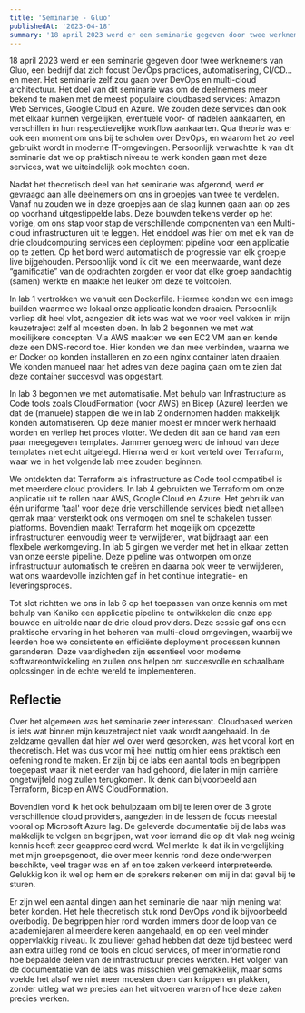 ```yaml
---
title: 'Seminarie - Gluo'
publishedAt: '2023-04-18'
summary: '18 april 2023 werd er een seminarie gegeven door twee werknemers van Gluo, een bedrijf dat zich focust DevOps practices, automatisering, CI/CD… en meer. Het seminarie zelf zou gaan over DevOps en multi-cloud architectuur. Het doel van dit seminarie was om de deelnemers meer bekend te maken met de meest populaire cloudbased services: Amazon Web Services, Google Cloud en Azure. We zouden deze services dan ook met elkaar kunnen vergelijken...'
---
```


18 april 2023 werd er een seminarie gegeven door twee werknemers van Gluo, een bedrijf dat zich focust DevOps practices, automatisering, CI/CD… en meer. Het seminarie zelf zou gaan over DevOps en multi-cloud architectuur. Het doel van dit seminarie was om de deelnemers meer bekend te maken met de meest populaire cloudbased services: Amazon Web Services, Google Cloud en Azure. We zouden deze services dan ook met elkaar kunnen vergelijken, eventuele voor- of nadelen aankaarten, en verschillen in hun respectievelijke workflow aankaarten. Qua theorie was er ook een moment om ons bij te scholen over DevOps, en waarom het zo veel gebruikt wordt in moderne IT-omgevingen. Persoonlijk verwachtte ik van dit seminarie dat we op praktisch niveau te werk konden gaan met deze services, wat we uiteindelijk ook mochten doen.

Nadat het theoretisch deel van het seminarie was afgerond, werd er gevraagd aan alle deelnemers om ons in groepjes van twee te verdelen. Vanaf nu zouden we in deze groepjes aan de slag kunnen gaan aan op zes op voorhand uitgestippelde labs. Deze bouwden telkens verder op het vorige, om ons stap voor stap de verschillende componenten van een Multi-cloud infrastructuren uit te leggen. Het einddoel was hier om met elk van de drie cloudcomputing services een deployment pipeline voor een applicatie op te zetten. Op het bord werd automatisch de progressie van elk groepje live bijgehouden. Persoonlijk vond ik dit wel een meerwaarde, want deze “gamificatie” van de opdrachten zorgden er voor dat elke groep aandachtig (samen) werkte en maakte het leuker om deze te voltooien. 

In lab 1 vertrokken we vanuit een Dockerfile. Hiermee konden we een image builden waarmee we lokaal onze applicatie konden draaien. Persoonlijk verliep dit heel vlot, aangezien dit iets was wat we voor veel vakken in mijn keuzetraject zelf al moesten doen. In lab 2 begonnen we met wat moeilijkere concepten: Via AWS maakten we een EC2 VM aan en kende deze een DNS-record toe. Hier konden we dan mee verbinden, waarna we er Docker op konden installeren en zo een nginx container laten draaien. We konden manueel naar het adres van deze pagina gaan om te zien dat deze container succesvol was opgestart. 

In lab 3 begonnen we met automatisatie. Met behulp van Infrastructure as Code tools zoals CloudFormation (voor AWS) en Bicep (Azure) leerden we dat de (manuele) stappen die we in lab 2 ondernomen hadden makkelijk konden automatiseren. Op deze manier moest er minder werk herhaald worden en verliep het proces vlotter. We deden dit aan de hand van een paar meegegeven templates. Jammer genoeg werd de inhoud van deze templates niet echt uitgelegd. Hierna werd er kort verteld over Terraform, waar we in het volgende lab mee zouden beginnen.

We ontdekten dat Terraform als infrastructure as Code tool compatibel is met meerdere cloud providers. In lab 4 gebruikten we Terraform om onze applicatie uit te rollen naar AWS, Google Cloud en Azure. Het gebruik van één uniforme 'taal' voor deze drie verschillende services biedt niet alleen gemak maar versterkt ook ons vermogen om snel te schakelen tussen platforms. Bovendien maakt Terraform het mogelijk om opgezette infrastructuren eenvoudig weer te verwijderen, wat bijdraagt aan een flexibele werkomgeving. In lab 5 gingen we verder met het in elkaar zetten van onze eerste pipeline. Deze pipeline was ontworpen om onze infrastructuur automatisch te creëren en daarna ook weer te verwijderen, wat ons waardevolle inzichten gaf in het continue integratie- en leveringsproces.

Tot slot richtten we ons in lab 6 op het toepassen van onze kennis om met behulp van Kaniko een applicatie pipeline te ontwikkelen die onze app bouwde en uitrolde naar de drie cloud providers. Deze sessie gaf ons een praktische ervaring in het beheren van multi-cloud omgevingen, waarbij we leerden hoe we consistente en efficiënte deployment processen kunnen garanderen. Deze vaardigheden zijn essentieel voor moderne softwareontwikkeling en zullen ons helpen om succesvolle en schaalbare oplossingen in de echte wereld te implementeren.

## Reflectie

Over het algemeen was het seminarie zeer interessant. Cloudbased werken is iets wat binnen mijn keuzetraject niet vaak wordt aangehaald. In de zeldzame gevallen dat hier wel over werd gesproken, was het vooral kort en theoretisch. Het was dus voor mij heel nuttig om hier eens praktisch een oefening rond te maken. Er zijn bij de labs een aantal tools en begrippen toegepast waar ik niet eerder van had gehoord, die later in mijn carrière ongetwijfeld nog zullen terugkomen. Ik denk dan bijvoorbeeld aan Terraform, Bicep en AWS CloudFormation. 

Bovendien vond ik het ook behulpzaam om bij te leren over de 3 grote verschillende cloud providers, aangezien in de lessen de focus meestal vooral op Microsoft Azure lag. De geleverde documentatie bij de labs was makkelijk te volgen en begrijpen, wat voor iemand die op dit vlak nog weinig kennis heeft zeer geapprecieerd werd. Wel merkte ik dat ik in vergelijking met mijn groepsgenoot, die over meer kennis rond deze onderwerpen beschikte, veel trager was en af en toe zaken verkeerd interpreteerde. Gelukkig kon ik wel op hem en de sprekers rekenen om mij in dat geval bij te sturen.

Er zijn wel een aantal dingen aan het seminarie die naar mijn mening wat beter konden. Het hele theoretisch stuk rond DevOps vond ik bijvoorbeeld overbodig. De begrippen hier rond worden immers door de loop van de academiejaren al meerdere keren aangehaald, en op een veel minder oppervlakkig niveau. Ik zou liever gehad hebben dat deze tijd besteed werd aan extra uitleg rond de tools en cloud services, of meer informatie rond hoe bepaalde delen van de infrastructuur precies werkten. Het volgen van de documentatie van de labs was misschien wel gemakkelijk, maar soms voelde het alsof we niet meer moesten doen dan knippen en plakken, zonder uitleg wat we precies aan het uitvoeren waren of hoe deze zaken precies werken.